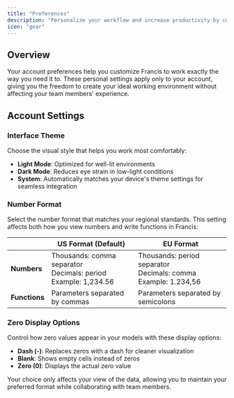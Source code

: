 ```yaml
---
title: "Preferences"
description: "Personalize your workflow and increase productivity by configuring your account preferences."
icon: "gear"
---
```


## Overview

Your account preferences help you customize Francis to work exactly the way you need it to. These personal settings apply only to your account, giving you the freedom to create your ideal working environment without affecting your team members' experience.

## Account Settings

### Interface Theme

Choose the visual style that helps you work most comfortably:

- **Light Mode**: Optimized for well-lit environments
- **Dark Mode**: Reduces eye strain in low-light conditions
- **System**: Automatically matches your device's theme settings for seamless integration

### Number Format

Select the number format that matches your regional standards. This setting affects both how you view numbers and write functions in Francis:

|               | US Format (Default)                                                               | EU Format                                                                        |
| ------------- | -------------------------------------------------------------------------------- | -------------------------------------------------------------------------------- |
| **Numbers**   | Thousands: comma separator<br/>Decimals: period<br/>Example: 1,234.56            | Thousands: period separator<br/>Decimals: comma<br/>Example: 1.234,56            |
| **Functions** | Parameters separated by commas                                                    | Parameters separated by semicolons                                                |

### Zero Display Options

Control how zero values appear in your models with these display options:

- **Dash (-)**: Replaces zeros with a dash for cleaner visualization
- **Blank**: Shows empty cells instead of zeros
- **Zero (0)**: Displays the actual zero value

Your choice only affects your view of the data, allowing you to maintain your preferred format while collaborating with team members.